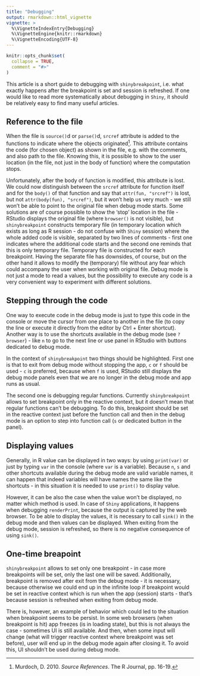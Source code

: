 ```yaml
---
title: "Debugging"
output: rmarkdown::html_vignette
vignette: >
  %\VignetteIndexEntry{Debugging}
  %\VignetteEngine{knitr::rmarkdown}
  %\VignetteEncoding{UTF-8}
---
```


```r
knitr::opts_chunk$set(
  collapse = TRUE,
  comment = "#>"
)
```

This article is a short guide to debugging with `shinybreakpoint`, i.e. what exactly happens after the breakpoint is set and session is refreshed. If one would like to read more systematically about debugging in `Shiny`, it should be relatively easy to find many useful articles.

## Reference to the file

When the file is `source()`d or `parse()`d, `srcref` attribute is added to the functions to indicate where the objects originated^[Murdoch, D. 2010. _Source References_. The R Journal, pp. 16-19.]. This attribute contains the code (for chosen object) as shown in the file, e.g. with the comments, and also path to the file. Knowing this, it is possible to show to the user location (in the file, not just in the body of function) where the computation stops.

Unfortunately, after the body of function is modified, this attribute is lost. We could now distinguish between the `srcref` attribute for function itself and for the `body()` of that function and say that `attr(fun, "srcref")` is lost, but not `attr(body(fun), "srcref")`, but it won't help us very much - we still won't be able to point to the original file when debug mode starts. Some solutions are of course possible to show the 'stop' location in the file - RStudio displays the original file (where `browser()` is not visible), but `shinybreakpoint` constructs temporary file (in temporary location which exists as long as R session - do not confuse with `Shiny` session) where the whole added code is visible, separated by two lines of comments - first one indicates where the additional code starts and the second one reminds that this is only temporary file. Temporary file is constructed for each breakpoint. Having the separate file has downsides, of course, but on the other hand it allows to modify the (temporary) file without any fear which could accompany the user when working with original file. Debug mode is not just a mode to read a values, but the possibility to execute any code is a very convenient way to experiment with different solutions.

## Stepping through the code

One way to execute code in the debug mode is just to type this code in the console or move the cursor from one place to another in the file (to copy the line or execute it directly from the editor by Ctrl + Enter shortcut). Another way is to use the shortcuts available in the debug mode (see `?browser`) - like `n` to go to the next line or use panel in RStudio with buttons dedicated to debug mode.

In the context of `shinybreakpoint` two things should be highlighted. First one is that to exit from debug mode without stopping the app, `c` or `f` should be used - `c` is preferred, because when `f` is used, RStudio still displays the debug mode panels even that we are no longer in the debug mode and app runs as usual.

The second one is debugging regular functions. Currently `shinybreakpoint` allows to set breakpoint only in the reactive context, but it doesn't mean that regular functions can't be debugging. To do this, breakpoint should be set in the reactive context just before the function call and then in the debug mode is an option to step into function call (`s` or dedicated button in the panel).

## Displaying values

Generally, in R value can be displayed in two ways: by using `print(var)` or just by typing `var` in the console (where `var` is a variable). Because `n`, `s` and other shortcuts available during the debug mode are valid variable names, it can happen that indeed variables will have names the same like the shortcuts - in this situation it is needed to use `print()` to display value.

However, it can be also the case when the value won't be displayed, no matter which method is used. In case of `Shiny` applications, it happens when debugging `renderPrint`, because the output is captured by the web browser. To be able to display the values, it is necessary to call `sink()` in the debug mode and then values can be displayed. When exiting from the debug mode, session is refreshed, so there is no negative consequence of using `sink()`.

## One-time breapoint

`shinybreakpoint` allows to set only one breakpoint - in case more breakpoints will be set, only the last one will be saved. Additionally, breakpoint is removed after exit from the debug mode - it is necessary, because otherwise we could end up in the infinite loop if breakpoint would be set in reactive context which is run when the app (session) starts - that's because session is refreshed when exiting from debug mode.

There is, however, an example of behavior which could led to the situation when breakpoint seems to be persist. In some web browsers (when breakpoint is hit) app freezes (is in loading state), but this is not always the case - sometimes UI is still available. And then, when some input will change (what will trigger reactive context where breakpoint was set before), user will end up in the debug mode again after closing it. To avoid this, UI shouldn't be used during debug mode.
